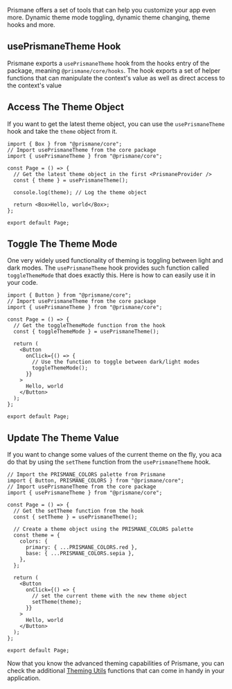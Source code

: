 Prismane offers a set of tools that can help you customize your app even more. Dynamic theme mode toggling, dynamic theme changing, theme hooks and more.

## usePrismaneTheme Hook

Prismane exports a `usePrismaneTheme` hook from the hooks entry of the package, meaning `@prismane/core/hooks`. The hook exports a set of helper functions that can manipulate the context's value as well as direct access to the context's value

## Access The Theme Object

If you want to get the latest theme object, you can use the `usePrismaneTheme` hook and take the `theme` object from it.


```tsx
import { Box } from "@prismane/core";
// Import usePrismaneTheme from the core package
import { usePrismaneTheme } from "@prismane/core";

const Page = () => {
  // Get the latest theme object in the first <PrismaneProvider />
  const { theme } = usePrismaneTheme();

  console.log(theme); // Log the theme object

  return <Box>Hello, world</Box>;
};

export default Page;
```

## Toggle The Theme Mode

One very widely used functionality of theming is toggling between light and dark modes.
The `usePrismaneTheme` hook provides such function called `toggleThemeMode` that does exactly this.
Here is how to can easily use it in your code.


```tsx
import { Button } from "@prismane/core";
// Import usePrismaneTheme from the core package
import { usePrismaneTheme } from "@prismane/core";

const Page = () => {
  // Get the toggleThemeMode function from the hook
  const { toggleThemeMode } = usePrismaneTheme();

  return (
    <Button
      onClick={() => {
        // Use the function to toggle between dark/light modes
        toggleThemeMode();
      }}
    >
      Hello, world
    </Button>
  );
};

export default Page;
```

## Update The Theme Value

If you want to change some values of the current theme on the fly, you aca do that by using the `setTheme` function
from the `usePrismaneTheme` hook.

```tsx
// Import the PRISMANE_COLORS palette from Prismane
import { Button, PRISMANE_COLORS } from "@prismane/core";
// Import usePrismaneTheme from the core package
import { usePrismaneTheme } from "@prismane/core";

const Page = () => {
  // Get the setTheme function from the hook
  const { setTheme } = usePrismaneTheme();

  // Create a theme object using the PRISMANE_COLORS palette
  const theme = {
    colors: {
      primary: { ...PRISMANE_COLORS.red },
      base: { ...PRISMANE_COLORS.sepia },
    },
  };

  return (
    <Button
      onClick={() => {
        // set the current theme with the new theme object
        setTheme(theme);
      }}
    >
      Hello, world
    </Button>
  );
};

export default Page;
```

Now that you know the advanced theming capabilities of Prismane, you can check the additional [Theming Utils](/docs/theming/theming-utils)
functions that can come in handy in your application.

